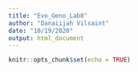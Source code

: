 ```yaml
---
title: "Evo_Geno_Lab8"
author: "Danaiijah Vilsaint"
date: "10/19/2020"
output: html_document
---
```


```r
knitr::opts_chunk$set(echo = TRUE)
```

